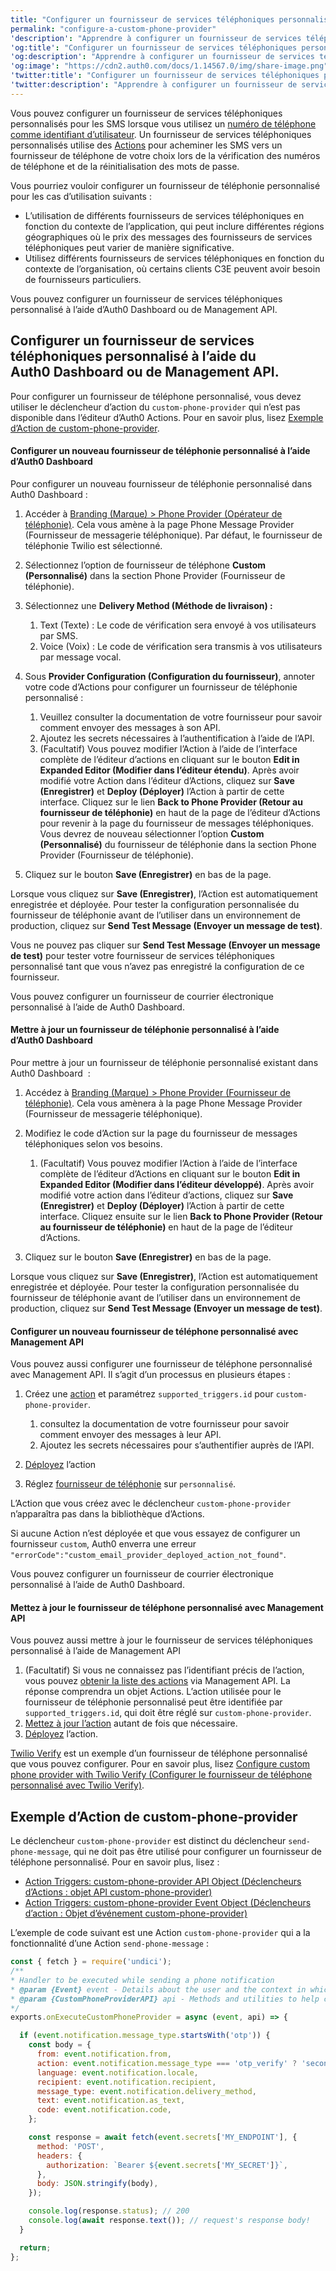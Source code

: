 ---
title: "Configurer un fournisseur de services téléphoniques personnalisés"
permalink: "configure-a-custom-phone-provider"
'description': "Apprendre à configurer un fournisseur de services téléphoniques personnalisés à l’aide des Actions"
'og:title': "Configurer un fournisseur de services téléphoniques personnalisés"
'og:description': "Apprendre à configurer un fournisseur de services téléphoniques personnalisés à l’aide des Actions"
'og:image': "https://cdn2.auth0.com/docs/1.14567.0/img/share-image.png"
'twitter:title': "Configurer un fournisseur de services téléphoniques personnalisés"
'twitter:description': "Apprendre à configurer un fournisseur de services téléphoniques personnalisés à l’aide des Actions"
---

Vous pouvez configurer un fournisseur de services téléphoniques personnalisés pour les SMS lorsque vous utilisez un [numéro de téléphone comme identifiant d’utilisateur](/docs/fr-ca/authenticate/database-connections/activate-and-configure-attributes-for-flexible-identifiers). Un fournisseur de services téléphoniques personnalisés utilise des [Actions](/docs/fr-ca/customize/actions/actions-overview) pour acheminer les SMS vers un fournisseur de téléphone de votre choix lors de la vérification des numéros de téléphone et de la réinitialisation des mots de passe.

Vous pourriez vouloir configurer un fournisseur de téléphonie personnalisé pour les cas d’utilisation suivants :

* L’utilisation de différents fournisseurs de services téléphoniques en fonction du contexte de l’application, qui peut inclure différentes régions géographiques où le prix des messages des fournisseurs de services téléphoniques peut varier de manière significative.
* Utilisez différents fournisseurs de services téléphoniques en fonction du contexte de l’organisation, où certains clients C3E peuvent avoir besoin de fournisseurs particuliers.

Vous pouvez configurer un fournisseur de services téléphoniques personnalisé à l’aide d’Auth0 Dashboard ou de Management API.

## Configurer un fournisseur de services téléphoniques personnalisé à l’aide du Auth0 Dashboard ou de Management API.

Pour configurer un fournisseur de téléphone personnalisé, vous devez utiliser le déclencheur d’action du `custom-phone-provider` qui n’est pas disponible dans l’éditeur d’Auth0 Actions. Pour en savoir plus, lisez [Exemple d’Action de custom-phone-provider](#example-custom-phone-provider-action).

<Tabs><Tab title="Auth0 Dashboard">

#### Configurer un nouveau fournisseur de téléphonie personnalisé à l’aide d’Auth0 Dashboard

Pour configurer un nouveau fournisseur de téléphonie personnalisé dans Auth0 Dashboard :

1. Accéder à [Branding (Marque) > Phone Provider (Opérateur de téléphonie)](https://manage.auth0.com/dashboard/#/phone/templates/phone/provider). Cela vous amène à la page Phone Message Provider (Fournisseur de messagerie téléphonique). Par défaut, le fournisseur de téléphonie Twilio est sélectionné.
2. Sélectionnez l’option de fournisseur de téléphone **Custom (Personnalisé)** dans la section Phone Provider (Fournisseur de téléphonie).
3. Sélectionnez une **Delivery Method (Méthode de livraison) :**

   1. Text (Texte) : Le code de vérification sera envoyé à vos utilisateurs par SMS.
   2. Voice (Voix) : Le code de vérification sera transmis à vos utilisateurs par message vocal.
4. Sous **Provider Configuration (Configuration du fournisseur)**, annoter votre code d’Actions pour configurer un fournisseur de téléphonie personnalisé :

   1. Veuillez consulter la documentation de votre fournisseur pour savoir comment envoyer des messages à son API.
   2. Ajoutez les secrets nécessaires à l’authentification à l’aide de l’API.
   3. (Facultatif) Vous pouvez modifier l’Action à l’aide de l’interface complète de l’éditeur d’actions en cliquant sur le bouton **Edit in Expanded Editor (Modifier dans l’éditeur étendu)**. Après avoir modifié votre Action dans l’éditeur d’Actions, cliquez sur **Save (Enregistrer)** et **Deploy (Déployer)** l’Action à partir de cette interface. Cliquez sur le lien **Back to Phone Provider (Retour au fournisseur de téléphonie)** en haut de la page de l’éditeur d’Actions pour revenir à la page du fournisseur de messages téléphoniques. Vous devrez de nouveau sélectionner l’option **Custom (Personnalisé)** du fournisseur de téléphonie dans la section Phone Provider (Fournisseur de téléphonie).
5. Cliquez sur le bouton **Save (Enregistrer)**  en bas de la page.

Lorsque vous cliquez sur **Save (Enregistrer)**, l’Action est automatiquement enregistrée et déployée. Pour tester la configuration personnalisée du fournisseur de téléphonie avant de l’utiliser dans un environnement de production, cliquez sur **Send Test Message (Envoyer un message de test)**.

<Callout icon="file-lines" color="#0EA5E9" iconType="regular">

Vous ne pouvez pas cliquer sur **Send Test Message (Envoyer un message de test)** pour tester votre fournisseur de services téléphoniques personnalisé tant que vous n’avez pas enregistré la configuration de ce fournisseur.

</Callout>

Vous pouvez configurer un fournisseur de courrier électronique personnalisé à l’aide de Auth0 Dashboard.

#### Mettre à jour un fournisseur de téléphonie personnalisé à l’aide d’Auth0 Dashboard

Pour mettre à jour un fournisseur de téléphonie personnalisé existant dans Auth0 Dashboard  :

1. Accédez à [Branding (Marque) > Phone Provider (Fournisseur de téléphonie)](https://manage.auth0.com/dashboard/#/phone/templates/phone/provider). Cela vous amènera à la page Phone Message Provider (Fournisseur de messagerie téléphonique).
2. Modifiez le code d’Action sur la page du fournisseur de messages téléphoniques selon vos besoins.

   1. (Facultatif) Vous pouvez modifier l’Action à l’aide de l’interface complète de l’éditeur d’Actions en cliquant sur le bouton **Edit in Expanded Editor (Modifier dans l’éditeur développé)**. Après avoir modifié votre action dans l’éditeur d’actions, cliquez sur **Save (Enregistrer)** et **Deploy (Déployer)** l’Action à partir de cette interface. Cliquez ensuite sur le lien **Back to Phone Provider (Retour au fournisseur de téléphonie)** en haut de la page de l’éditeur d’Actions.
3. Cliquez sur le bouton **Save (Enregistrer)**  en bas de la page.

Lorsque vous cliquez sur **Save (Enregistrer)**, l’Action est automatiquement enregistrée et déployée. Pour tester la configuration personnalisée du fournisseur de téléphonie avant de l’utiliser dans un environnement de production, cliquez sur **Send Test Message (Envoyer un message de test)**.

</Tab><Tab title="Management API">

#### Configurer un nouveau fournisseur de téléphone personnalisé avec Management API

Vous pouvez aussi configurer une fournisseur de téléphone personnalisé avec Management API. Il s’agit d’un processus en plusieurs étapes :

1. Créez une [action](https://auth0.com/docs/api/management/v2/actions/post-action) et paramétrez `supported_triggers.id` pour `custom-phone-provider`.

   1. consultez la documentation de votre fournisseur pour savoir comment envoyer des messages à leur API.
   2. Ajoutez les secrets nécessaires pour s’authentifier auprès de l’API.
2. [Déployez](https://auth0.com/docs/api/management/v2/actions/post-deploy-action) l’action
3. Réglez [fournisseur de téléphonie](https://auth0.com/docs/api/management/v2/branding/create-phone-provider) sur `personnalisé`.

<Callout icon="file-lines" color="#0EA5E9" iconType="regular">

L’Action que vous créez avec le déclencheur `custom-phone-provider` n’apparaîtra pas dans la bibliothèque d’Actions.

</Callout>

<Callout icon="file-lines" color="#0EA5E9" iconType="regular">

Si aucune Action n’est déployée et que vous essayez de configurer un fournisseur `custom`, Auth0 enverra une erreur `"errorCode":"custom_email_provider_deployed_action_not_found"`.

</Callout>

Vous pouvez configurer un fournisseur de courrier électronique personnalisé à l’aide de Auth0 Dashboard.

#### Mettez à jour le fournisseur de téléphone personnalisé avec Management API

Vous pouvez aussi mettre à jour le fournisseur de services téléphoniques personnalisé à l’aide de Management API

1. (Facultatif) Si vous ne connaissez pas l’identifiant précis de l’action, vous pouvez [obtenir la liste des actions](https://auth0.com/docs/api/management/v2/actions/get-actions) via Management API. La réponse comprendra un objet Actions. L’action utilisée pour le fournisseur de téléphonie personnalisé peut être identifiée par `supported_triggers.id`, qui doit être réglé sur `custom-phone-provider`.
2. [Mettez à jour l’action](https://auth0.com/docs/api/management/v2/actions/patch-action) autant de fois que nécessaire.
3. [Déployez](https://auth0.com/docs/api/management/v2/actions/post-deploy-action) l’action.

</Tab></Tabs>

[Twilio Verify](https://www.twilio.com/docs/verify) est un exemple d’un fournisseur de téléphone personnalisé que vous pouvez configurer. Pour en savoir plus, lisez [Configure custom phone provider with Twilio Verify (Configurer le fournisseur de téléphone personnalisé avec Twilio Verify)](/docs/fr-ca/customize/phone-messages/configure-phone-messaging-providers/configure-a-custom-phone-provider/configure-a-custom-phone-provider-with-twilio-verify).

## Exemple d’Action de custom-phone-provider

Le déclencheur `custom-phone-provider` est distinct du déclencheur `send-phone-message`, qui ne doit pas être utilisé pour configurer un fournisseur de téléphone personnalisé. Pour en savoir plus, lisez :

* [Action Triggers: custom-phone-provider API Object (Déclencheurs d’Actions : objet API custom-phone-provider)](/docs/fr-ca/customize/phone-messages/configure-phone-messaging-providers/configure-a-custom-phone-provider/action-triggers-custom-phone-provider-api-object)
* [Action Triggers: custom-phone-provider Event Object (Déclencheurs d’action : Objet d’événement custom-phone-provider)](/docs/fr-ca/customize/phone-messages/configure-phone-messaging-providers/configure-a-custom-phone-provider/actions-triggers-custom-phone-provider-event-object)

L’exemple de code suivant est une Action `custom-phone-provider` qui a la fonctionnalité d’une Action `send-phone-message` :

```javascript lines
const { fetch } = require('undici');
/**
* Handler to be executed while sending a phone notification
* @param {Event} event - Details about the user and the context in which they are logging in.
* @param {CustomPhoneProviderAPI} api - Methods and utilities to help change the behavior of sending a phone notification.
*/
exports.onExecuteCustomPhoneProvider = async (event, api) => {

  if (event.notification.message_type.startsWith('otp')) {
    const body = {
      from: event.notification.from,
      action: event.notification.message_type === 'otp_verify' ? 'second-factor-authenticator' : 'enrollment',
      language: event.notification.locale,
      recipient: event.notification.recipient,
      message_type: event.notification.delivery_method,
      text: event.notification.as_text,
      code: event.notification.code,
    };

    const response = await fetch(event.secrets['MY_ENDPOINT'], {
      method: 'POST',
      headers: {
        authorization: `Bearer ${event.secrets['MY_SECRET']}`,
      },
      body: JSON.stringify(body),
    });

    console.log(response.status); // 200
    console.log(await response.text()); // request's response body!
  }

  return;
};
```

